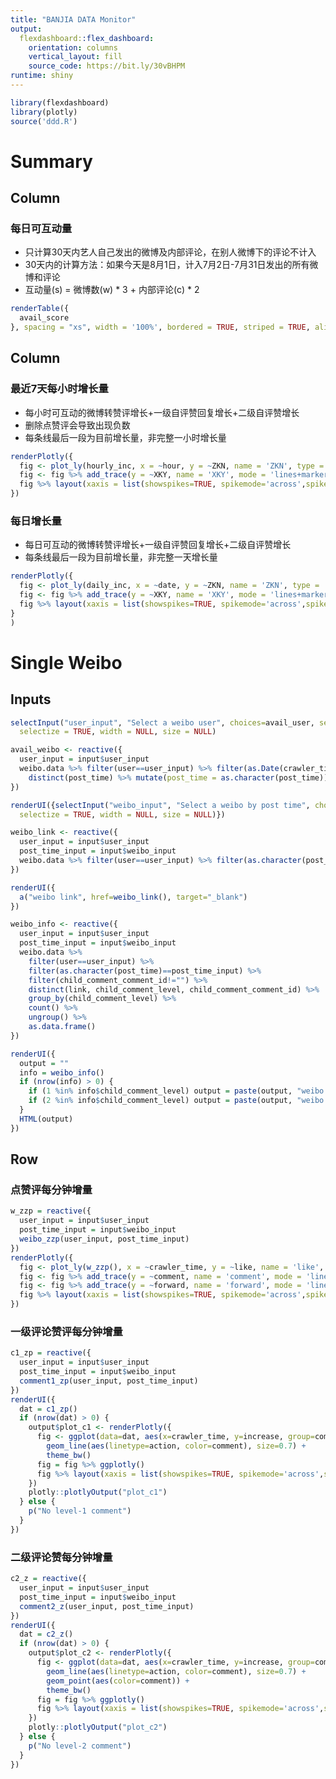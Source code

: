 ---
title: "BANJIA DATA Monitor"
output: 
  flexdashboard::flex_dashboard:
    orientation: columns
    vertical_layout: fill
    source_code: https://bit.ly/30vBHPM
runtime: shiny
---

```{r setup, include=FALSE}
library(flexdashboard)
library(plotly)
source('ddd.R')
```


Summary
===================================== 


Column {data-width=300}
-----------------------------------------------------------------------

### 每日可互动量 {data-width=350}

- 只计算30天内艺人自己发出的微博及内部评论，在别人微博下的评论不计入
- 30天内的计算方法：如果今天是8月1日，计入7月2日-7月31日发出的所有微博和评论
- 互动量(s) = 微博数(w) * 3 + 内部评论(c) * 2

```{r}
renderTable({
  avail_score
}, spacing = "xs", width = '100%', bordered = TRUE, striped = TRUE, align = "c")
```

Column {.tabset data-width=650}
-------------------------------------

### 最近7天每小时增长量

- 每小时可互动的微博转赞评增长+一级自评赞回复增长+二级自评赞增长
- 删除点赞评会导致出现负数
- 每条线最后一段为目前增长量，非完整一小时增长量
    
```{r}
renderPlotly({
  fig <- plot_ly(hourly_inc, x = ~hour, y = ~ZKN, name = 'ZKN', type = 'scatter', mode = 'lines+markers', line = list(width = 3)) 
  fig <- fig %>% add_trace(y = ~XKY, name = 'XKY', mode = 'lines+markers', line = list(width = 3)) 
  fig %>% layout(xaxis = list(showspikes=TRUE, spikemode='across',spikesnap='cursor',showline=TRUE,showgrid=TRUE), yaxis = list(title="increase"), autosize=TRUE, height = "99%", showlegend = TRUE, hovermode='x')
}) 
```


### 每日增长量

- 每日可互动的微博转赞评增长+一级自评赞回复增长+二级自评赞增长
- 每条线最后一段为目前增长量，非完整一天增长量

```{r}
renderPlotly({
  fig <- plot_ly(daily_inc, x = ~date, y = ~ZKN, name = 'ZKN', type = 'scatter', mode = 'lines+markers', line = list(width = 3)) 
  fig <- fig %>% add_trace(y = ~XKY, name = 'XKY', mode = 'lines+markers', line = list(width = 3)) 
  fig %>% layout(xaxis = list(showspikes=TRUE, spikemode='across',spikesnap='cursor',showline=TRUE,showgrid=TRUE), yaxis = list(title="increase"), autosize=TRUE, height = "99%", showlegend = TRUE, hovermode='x')
}
)
```   
 

Single Weibo {data-orientation=rows}
=====================================  

Inputs {.sidebar}
-------------------------------------

```{r}
selectInput("user_input", "Select a weibo user", choices=avail_user, selected = avail_user[1], multiple = FALSE,
  selectize = TRUE, width = NULL, size = NULL)

avail_weibo <- reactive({
  user_input = input$user_input
  weibo.data %>% filter(user==user_input) %>% filter(as.Date(crawler_time, tz="Asia/Taipei") == today) %>% 
    distinct(post_time) %>% mutate(post_time = as.character(post_time)) %>% pull()
})

renderUI({selectInput("weibo_input", "Select a weibo by post time", choices=avail_weibo(), selected = avail_weibo()[1], multiple = FALSE,
  selectize = TRUE, width = NULL, size = NULL)})

weibo_link <- reactive({
  user_input = input$user_input
  post_time_input = input$weibo_input
  weibo.data %>% filter(user==user_input) %>% filter(as.character(post_time)==post_time_input) %>% distinct(link) %>% pull()
})

renderUI({
  a("weibo link", href=weibo_link(), target="_blank")
})

weibo_info <- reactive({
  user_input = input$user_input
  post_time_input = input$weibo_input
  weibo.data %>% 
    filter(user==user_input) %>% 
    filter(as.character(post_time)==post_time_input) %>% 
    filter(child_comment_comment_id!="") %>% 
    distinct(link, child_comment_level, child_comment_comment_id) %>% 
    group_by(child_comment_level) %>% 
    count() %>% 
    ungroup() %>% 
    as.data.frame()
})

renderUI({
  output = ""
  info = weibo_info()
  if (nrow(info) > 0) {
    if (1 %in% info$child_comment_level) output = paste(output, "weibo has", info$n[info$child_comment_level==1], "level-1 comment;<br/>")
    if (2 %in% info$child_comment_level) output = paste(output, "weibo has", info$n[info$child_comment_level==2], "level-2 comment;")
  }
  HTML(output)
})

```
 
Row {.tabset .tabset-fade}
-------------------------------------
    
### 点赞评每分钟增量
    
```{r}
w_zzp = reactive({
  user_input = input$user_input
  post_time_input = input$weibo_input
  weibo_zzp(user_input, post_time_input)
})
renderPlotly({
  fig <- plot_ly(w_zzp(), x = ~crawler_time, y = ~like, name = 'like', type = 'scatter', mode = 'lines+markers', line = list(width = 3))
  fig <- fig %>% add_trace(y = ~comment, name = 'comment', mode = 'lines+markers', line = list(width = 3)) 
  fig <- fig %>% add_trace(y = ~forward, name = 'forward', mode = 'lines+markers', line = list(width = 3)) 
  fig %>% layout(xaxis = list(showspikes=TRUE, spikemode='across',spikesnap='cursor',showline=TRUE,showgrid=TRUE), yaxis = list(title="increase"), autosize=TRUE, showlegend = TRUE, hovermode='x')
}) 
```
    

### 一级评论赞评每分钟增量

```{r}
c1_zp = reactive({
  user_input = input$user_input
  post_time_input = input$weibo_input
  comment1_zp(user_input, post_time_input)
})
renderUI({
  dat = c1_zp()
  if (nrow(dat) > 0) {
    output$plot_c1 <- renderPlotly({
      fig <- ggplot(data=dat, aes(x=crawler_time, y=increase, group=comment), height = "90%") +
        geom_line(aes(linetype=action, color=comment), size=0.7) +
        theme_bw()
      fig = fig %>% ggplotly()
      fig %>% layout(xaxis = list(showspikes=TRUE, spikemode='across',spikesnap='cursor',showline=TRUE,showgrid=TRUE), yaxis = list(title="increase"), autosize=TRUE, showlegend = TRUE, hovermode='x')
    }) 
    plotly::plotlyOutput("plot_c1")
  } else {
    p("No level-1 comment")
  }
})
```


### 二级评论赞每分钟增量

```{r}
c2_z = reactive({
  user_input = input$user_input
  post_time_input = input$weibo_input
  comment2_z(user_input, post_time_input)
})
renderUI({
  dat = c2_z()
  if (nrow(dat) > 0) {
    output$plot_c2 <- renderPlotly({
      fig <- ggplot(data=dat, aes(x=crawler_time, y=increase, group=comment), height = "90%") +
        geom_line(aes(linetype=action, color=comment), size=0.7) +
        geom_point(aes(color=comment)) +
        theme_bw()
      fig = fig %>% ggplotly()
      fig %>% layout(xaxis = list(showspikes=TRUE, spikemode='across',spikesnap='cursor',showline=TRUE,showgrid=TRUE), yaxis = list(title="increase"), autosize=TRUE, showlegend = TRUE, hovermode='x')
    })
    plotly::plotlyOutput("plot_c2")
  } else {
    p("No level-2 comment")
  }
})

```



